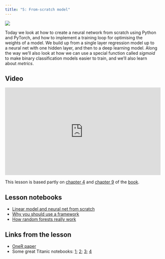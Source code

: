 ```yaml
---
title: "5: From-scratch model"
---
```


::: {layout="[30,70]"}

![](../images/bear_sunnies.png)

Today we look at how to create a neural network from scratch using Python and PyTorch, and how to implement a training loop for optimising the weights of a model. We build up from a single layer regression model up to a neural net with one hidden layer, and then to a deep learning model. Along the way we'll also look at how we can use a special function called *sigmoid* to make binary classification models easier to train, and we'll also learn about *metrics*.

:::

## Video

<iframe width="514" height="289" src="https://www.youtube-nocookie.com/embed/_rXzeWq4C6w?modestbranding=1" title="fast.ai lesson 5" frameborder="0" allow="accelerometer; clipboard-write; encrypted-media; gyroscope; picture-in-picture" allowfullscreen></iframe>

This lesson is based partly on [chapter 4](https://github.com/fastai/fastbook/blob/master/04_mnist_basics.ipynb) and [chapter 9](https://github.com/fastai/fastbook/blob/master/09_tabular.ipynb) of the [book](https://www.amazon.com/Deep-Learning-Coders-fastai-PyTorch/dp/1492045527).

## Lesson notebooks

- [Linear model and neural net from scratch](https://www.kaggle.com/code/jhoward/linear-model-and-neural-net-from-scratch)
- [Why you should use a framework](https://www.kaggle.com/code/jhoward/why-you-should-use-a-framework)
- [ How random forests really work](https://www.kaggle.com/code/jhoward/how-random-forests-really-work/)

## Links from the lesson

- [OneR paper](https://link.springer.com/article/10.1023/A:1022631118932)
- Some great Titanic notebooks: [1](https://www.kaggle.com/code/mrisdal/exploring-survival-on-the-titanic); [2](https://www.kaggle.com/code/cdeotte/titanic-wcg-xgboost-0-84688/notebook); [3](https://www.kaggle.com/code/pliptor/divide-and-conquer-0-82296); [4](https://www.kaggle.com/code/cdeotte/titanic-using-name-only-0-81818/notebook)

